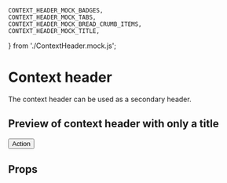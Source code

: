 
	CONTEXT_HEADER_MOCK_BADGES,
	CONTEXT_HEADER_MOCK_TABS,
	CONTEXT_HEADER_MOCK_BREAD_CRUMB_ITEMS,
	CONTEXT_HEADER_MOCK_TITLE,
} from './ContextHeader.mock.js';

<Meta title="ContextHeader" component={ContextHeader} />

# Context header

The context header can be used as a secondary header.

## Preview of context header with only a title

<Preview>
	<Story name='Base'>
		<ContextHeader tabs={CONTEXT_HEADER_MOCK_TABS} badges={CONTEXT_HEADER_MOCK_BADGES} title={CONTEXT_HEADER_MOCK_TITLE}>
			<ContextHeaderTopSection>
				<Breadcrumbs items={CONTEXT_HEADER_MOCK_BREAD_CRUMB_ITEMS}/>
			</ContextHeaderTopSection>
			<ContextHeaderActionsSection>
				<Button>Action</Button>
			</ContextHeaderActionsSection>
		</ContextHeader>
	</Story>
</Preview>

## Props

<Props of={ContextHeader} />
